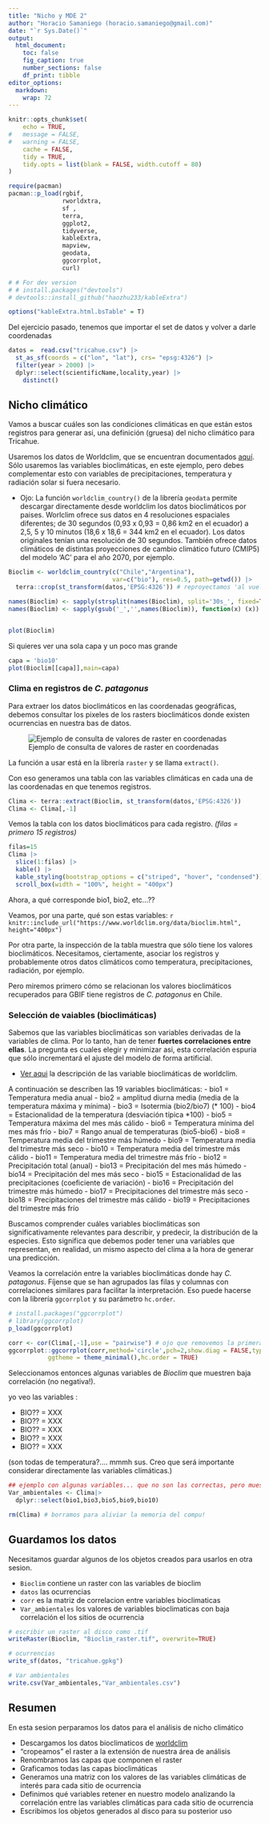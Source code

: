 ```yaml
---
title: "Nicho y MDE 2"
author: "Horacio Samaniego (horacio.samaniego@gmail.com)"
date: "`r Sys.Date()`"
output: 
  html_document: 
    toc: false
    fig_caption: true
    number_sections: false
    df_print: tibble
editor_options: 
  markdown: 
    wrap: 72
---
```


```r
knitr::opts_chunk$set(
	echo = TRUE,
#	message = FALSE,
#	warning = FALSE,
	cache = FALSE,
	tidy = TRUE,
	tidy.opts = list(blank = FALSE, width.cutoff = 80)
)

require(pacman)
pacman::p_load(rgbif,
               rworldxtra,
               sf , 
               terra, 
               ggplot2,
               tidyverse, 
               kableExtra, 
               mapview, 
               geodata,
               ggcorrplot,
               curl)

# # For dev version
# # install.packages("devtools")
# devtools::install_github("haozhu233/kableExtra")

options("kableExtra.html.bsTable" = T)
```


Del ejercicio pasado, tenemos que importar el set de datos y volver a darle coordenadas

```r
datos =  read.csv("tricahue.csv") |>
  st_as_sf(coords = c("lon", "lat"), crs= "epsg:4326") |>
  filter(year > 2000) |>
  dplyr::select(scientificName,locality,year) |>
    distinct()

```





## Nicho climático

Vamos a buscar cuáles son las condiciones climáticas en que están estos
registros para generar asi, una definición (gruesa) del nicho climático
para Tricahue.

Usaremos los datos de Worldclim, que se encuentran documentados
[aquí](https://www.worldclim.org). Sólo usaremos las variables
bioclimáticas, en este ejemplo, pero debes complementar esto con
variables de precipitaciones, temperatura y radiación solar si fuera
necesario.

-   Ojo: La función `worldclim_country()` de la librería `geodata`
    permite descargar directamente desde worldclim los datos
    bioclimáticos por paises. Worlclim ofrece sus datos en 4
    resoluciones espaciales diferentes; de 30 segundos (0,93 x 0,93 =
    0,86 km2 en el ecuador) a 2,5, 5 y 10 minutos (18,6 x 18,6 = 344 km2
    en el ecuador). Los datos originales tenían una resolución de 30
    segundos. También ofrece datos climáticos de distintas proyecciones
    de cambio climático futuro (CMIP5) del modelo 'AC' para el año 2070,
    por ejemplo.\

```r

Bioclim <- worldclim_country(c("Chile","Argentina"), 
                             var=c("bio"), res=0.5, path=getwd()) |>
  terra::crop(st_transform(datos,'EPSG:4326')) # reproyectamos 'al vuelo', pues bioclim viene en epsg:4326

names(Bioclim) <- sapply(strsplit(names(Bioclim), split='30s_', fixed=TRUE), function(x) (x[2])) # renombra columnas
names(Bioclim) <- sapply(gsub('_','',names(Bioclim)), function(x) (x))


plot(Bioclim)
```

Si quieres ver una sola capa y un poco mas grande

```r
capa = 'bio10'
plot(Bioclim[[capa]],main=capa)
```



### Clima en registros de *C. patagonus*

Para extraer los datos bioclimáticos en las coordenadas geográficas,
debemos consultar los pixeles de los rasters bioclimáticos donde existen
ocurrencias en nuestra bas de datos.

![Ejemplo de consulta de valores de raster en
coordenadas](https://www.esri.com/arcgis-blog/wp-content/uploads/2018/08/extraction_multi.jpg)

La función a usar está en la librería `raster` y se llama `extract()`.

Con eso generamos una tabla con las variables climáticas en cada una de
las coordenadas en que tenemos registros.

```r
Clima <- terra::extract(Bioclim, st_transform(datos,'EPSG:4326'))
Clima <- Clima[,-1]
```

Vemos la tabla con los datos bioclimáticos para cada registro. *(filas =
primero 15 registros)*

```r
filas=15
Clima |>
  slice(1:filas) |>
  kable() |>
  kable_styling(bootstrap_options = c("striped", "hover", "condensed")) |>
  scroll_box(width = "100%", height = "400px")
```

Ahora, a qué corresponde bio1, bio2, etc...??

Veamos, por una parte, qué son estas variables:
`r knitr::include_url("https://www.worldclim.org/data/bioclim.html", height="400px")`

Por otra parte, la inspección de la tabla muestra que sólo tiene los
valores bioclimáticos. Necesitamos, ciertamente, asociar los registros y
probablemente otros datos climáticos como temperatura, precipitaciones,
radiación, por ejemplo.

Pero miremos primero cómo se relacionan los valores bioclimáticos
recuperados para GBIF tiene registros de *C. patagonus* en Chile.

### Selección de vaiables (bioclimáticas)

Sabemos que las variables bioclimáticas son variables derivadas de la
variables de clima. Por lo tanto, han de tener **fuertes correlaciones
entre ellas**. La pregunta es cuales elegir y minimizar asi, esta
correlación espuria que sólo incrementará el ajuste del modelo de forma
artificial.

-   [Ver aqui](https://www.worldclim.org/data/bioclim.html) la
    descripción de las variable bioclimáticas de worldclim.
    

A continuación se describen las 19 variables bioclimáticas:
- bio1 = Temperatura media anual
- bio2 = amplitud diurna media (media de la temperatura máxima y mínima)
- bio3 = Isotermia (bio2/bio7) (* 100)
- bio4 = Estacionalidad de la temperatura (desviación típica *100)
- bio5 = Temperatura máxima del mes más cálido
- bio6 = Temperatura mínima del mes más frío
- bio7 = Rango anual de temperaturas (bio5-bio6)
- bio8 = Temperatura media del trimestre más húmedo
- bio9 = Temperatura media del trimestre más seco
- bio10 = Temperatura media del trimestre más cálido
- bio11 = Temperatura media del trimestre más frío
- bio12 = Precipitación total (anual)
- bio13 = Precipitación del mes más húmedo
- bio14 = Precipitación del mes más seco
- bio15 = Estacionalidad de las precipitaciones (coeficiente de variación)
- bio16 = Precipitación del trimestre más húmedo
- bio17 = Precipitaciones del trimestre más seco
- bio18 = Precipitaciones del trimestre más cálido
- bio19 = Precipitaciones del trimestre más frío

Buscamos comprender cuáles variables bioclimáticas son
significativamente relevantes para describir, y predecir, la
distribución de la especies. Esto significa que debemos poder tener una
variables que representan, en realidad, un mismo aspecto del clima a la
hora de generar una predicción.

Veamos la correlación entre la variables bioclimáticas donde hay *C.
patagonus*. Fíjense que se han agrupados las filas y columnas con
correlaciones similares para facilitar la interpretación. Eso puede
hacerse con la librería `ggcorrplot` y su parámetro `hc.order`.

```r

# install.packages("ggcorrplot")
# library(ggcorrplot)
p_load(ggcorrplot)

corr <- cor(Clima[,-1],use = "pairwise") # ojo que removemos la primera columna que es el 'ID'
ggcorrplot::ggcorrplot(corr,method='circle',pch=2,show.diag = FALSE,type="upper",
           ggtheme = theme_minimal(),hc.order = TRUE)
```

Seleccionamos entonces algunas variables de *Bioclim* que muestren baja
correlación (no negativa!).

yo veo las variables :

-   BIO?? = XXX
-   BIO?? = XXX
-   BIO?? = XXX
-   BIO?? = XXX
-   BIO?? = XXX

(son todas de temperatura?.... mmmh sus. Creo que será importante
considerar directamente las variables climáticas.)

```r
## ejemplo con algunas variables... que no son las correctas, pero muestra el procedimiento
Var_ambientales <- Clima|>
  dplyr::select(bio1,bio3,bio5,bio9,bio10)

rm(Clima) # borramos para aliviar la memoria del compu!
```


## Guardamos los datos

Necesitamos guardar algunos de los objetos creados para usarlos en otra sesion.

- `Bioclim` contiene un raster con las variables de bioclim
- `datos` las ocurrencias
- `corr` es la matriz de correlacion entre variables bioclimaticas
- `Var_ambientales` los valores de variables bioclimaticas con baja correlación el los sitios de ocurrencia


```r
# escribir un raster al disco como .tif
writeRaster(Bioclim, "Bioclim_raster.tif", overwrite=TRUE)

# ocurrencias
write_sf(datos, "tricahue.gpkg")

# Var ambientales
write.csv(Var_ambientales,"Var_ambientales.csv")
```


## Resumen

En esta sesion perparamos los datos para el análisis de nicho climático

- Descargamos los datos bioclimaticos de [worldclim](https://www.worldclim.org)
- "cropeamos" el raster a la extensión de nuestra área de análisis
- Renombramos las capas que componen el raster
- Graficamos todas las capas bioclimáticas
- Generamos una matriz con los valores de las variables climáticas de interés para cada sitio de ocurrencia
- Definimos qué variables retener en nuestro modelo analizando la correlación entre las variables climáticas para cada sitio de ocurrencia
- Escribimos los objetos generados al disco para su posterior uso
